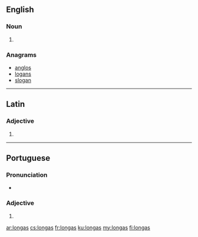 ==English==

===Noun===
{{head|en|noun plural form}}

# {{plural of|longa|lang=en}}

===Anagrams===
* [[anglos#English|anglos]]
* [[logans#English|logans]]
* [[slogan#English|slogan]]

----

==Latin==

===Adjective===
{{la-adj-form|longās}}

# {{inflection of|longus||acc|f|p|lang=la}}

----
==Portuguese==

===Pronunciation===
* {{a|PT}} {{IPA|/ˈlõ.ɡɐʃ/|lang=pt}}

===Adjective===
{{head|pt|adjective form}} {{g|f-p}}

# {{feminine plural of|longo|lang=pt}}

[[ar:longas]]
[[cs:longas]]
[[fr:longas]]
[[ku:longas]]
[[my:longas]]
[[fi:longas]]